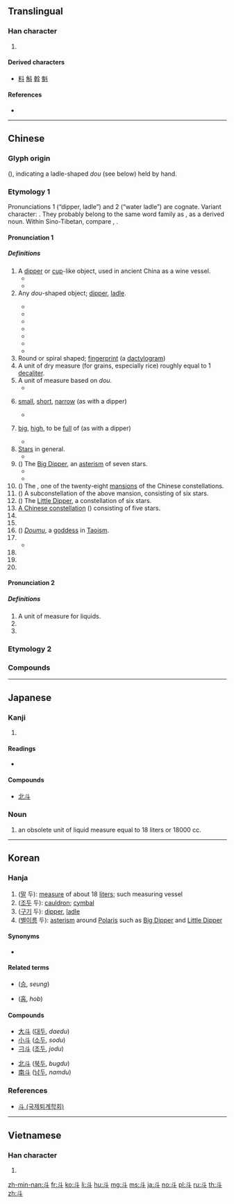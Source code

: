 {{character info/new}}
{{also|鬥|头}}
==Translingual==
{{stroke order|type=animate}}
{{ja-forms|[[闘]]|[[斗]]|[[鬥]]/[[鬭]]}}
===Han character===
{{Han char|rn=68|rad=斗|as=00|sn=4|four=34000|canj=YJ}}
#{{mul-kangxi radical-def}}
====Derived characters====
* [[料]] [[斛]] [[斡]] [[魁]]

====References====
* {{Han ref|kx=0477.240|dkj=13489|dj=0835.270|hdz=32252.010|uh=6597|ud=26007|bh=A4E6|bd=42214}}

----

==Chinese==

===Glyph origin===
{{Han etyl}}
{{liushu|p}} (''{{w|Shuowen}}''), indicating a ladle-shaped ''dou'' (see below) held by hand.

===Etymology 1===
{{zh-forms|alt=𤣫,𠦁,𣁬}}
Pronunciations 1 (“dipper, ladle”) and 2 (“water ladle”) are cognate. Variant character: {{zh-l|枓|ladle}}. They probably belong to the same word family as {{och-l|注|to pour}}, as a derived noun. Within Sino-Tibetan, compare {{cog|bo|ཆུ||water}}, {{m|bo|འཆུ||to scoop up, to ladle water}}.

====Pronunciation 1====
{{zh-pron
|m=dǒu
|c=dau2
|h=pfs=téu
|md=dāu
|mn=táu/tó͘
|mn_note=táu - vernacular, tó͘ - literary
|w=2teu
|mc=y
|oc=1,1
|cat=n,a,pn
}}

=====Definitions=====
{{zh-hanzi}}

# A [[dipper]] or [[cup]]-like object, used in ancient China as a wine vessel.
#* {{zh-x|斗量|to measure with ''dou''; numerous}}
#* {{zh-x|斗筲|''dou'' and ''xiao''; humble; insignificant}}
# Any ''dou''-shaped object; [[dipper]], [[ladle]].
#: {{zh-x|漏斗|funnel}}
#: {{zh-x|熨斗|flatiron}}
#* {{zh-x|煙斗|tobacco pipe}}
#* {{zh-x|風斗|wind scoop}}
#* {{zh-x|水斗|water ladle}}
#* {{zh-x|墨斗|carpenter's ink marker}}
#* {{zh-x|抽斗|drawer}}
#* {{zh-x|斗笠|wide-brimmed rain hat}}
#* {{zh-x|斗篷|cape, cloak}}
# Round or spiral shaped; [[fingerprint]] (a [[dactylogram]])
# A unit of dry measure (for grains, especially rice) roughly equal to 1 [[decaliter]].
# A unit of measure based on ''dou''.
#* {{zh-x|升斗|''sheng'' and ''dou''; a small amount}}
# {{lb|zh|figurative}} [[small]], [[short]], [[narrow]] (as with a dipper)
#* {{zh-x|斗室|small room}}
# {{lb|zh|figurative}} [[big]], [[high]], to be [[full]] of (as with a dipper)
#* {{zh-x|斗膽|venture; boldly}}
# [[star|Star]]s in general.
#* {{zh-x|星斗|stars}}
# ({{zh-l|*北斗}}) The [[Big Dipper]], an [[asterism]] of seven stars.
#* {{zh-x|星移斗轉|passage of time}}
#* {{zh-x|泰斗|the leading authority}}
# ({{zh-l|*斗宿}}) The {{w|Dipper (Chinese constellation)}}, one of the twenty-eight [[mansion]]s of the Chinese constellations.
# ({{zh-l|*南斗}}) A subconstellation of the above mansion, consisting of six stars.
# ({{zh-l|*小北斗}}) The [[Little Dipper]], a constellation of six stars.
# [[w:zh:斗 (星官)|A Chinese constellation]]  ({{zh-l|*星官}}) consisting of five stars.
# {{zh-abbrev|刁斗|[[cauldron]], [[cymbal]]}}
# {{zh-abbrev|科斗|tadpole}}
# ({{zh-l|*斗姆}}) [[w:zh:斗姆|''Doumu'']], a [[goddess]] in [[Taoism]].
# {{zh-alt-form|*枓|the system of [[wood]] [[bracket]]s on the top of a [[column]] supporting the [[crossbeam]]}}
#* {{zh-x|斗拱|corbel bracket}}
# {{zh-alt-form|陡|steep, cliffy}}
# {{zh-alt-form|陡|suddenly, in a sudden}}
# {{zh-alt-form|抖|to tremble, to shake off}}

====Pronunciation 2====
{{zh-pron
|m=zhǔ
|oc=2,n
|cat=n,a,pn
}}

=====Definitions=====
{{zh-hanzi}}

# A unit of measure for liquids.
# {{zh-alt-form|*枓|ladle or spoon used for [[scooping]] water}}
# {{zh-alt-form|主|master, God}}

===Etymology 2===
{{zh-see|鬥||to fight}}

===Compounds===
{{zh-der|一天星斗|久仰山斗|五斗折腰|五斗櫃|五斗米|五斗米道|五斗解酲|八斗之才|八斗子|八斗才|八斗陳思|公斗|冰斗|刁斗|北斗|北斗七星|北斗鎮|升斗|升斗之祿|升斗小民|南箕北斗|告天拜斗|大斗|大斗小秤|孔章望斗|家無斗儲|尺寸斗粟|尺布斗粟|尺板斗食|山斗|左光斗|巴斗|志沖斗牛|戽斗|才儲八斗|才當曹斗|才高八斗|打筋斗|折腰五斗|折腰升斗|抽斗|拜斗|掊斗折衡|掛斗|搬斗|摔筋斗|文章星斗|斗儲|斗六市|斗升|斗升之水|斗升之祿|斗南|斗南一人|斗城|斗大|斗子|斗室|斗室生輝|斗居|斗山|斗帳|斗店|斗府|斗拱|斗斛之祿|斗方|斗方名士|斗杓|斗杓東指|斗杓轉勢|斗柄|斗栱|斗極|斗概|斗渠|斗然|斗燈|斗牛|斗笠|斗筲|斗筲之人|斗筲之器|斗筲之徒|斗筲之才|斗筲之材|斗筲之輩|斗筲小器|斗筲役|斗筲穿窬|斗箕|斗篷|斗粟囊金|斗粟尺布|斗紋|斗絕|斗絕一隅|斗膽|斗蓬裝|斗藪|斗車|斗轉參橫|斗轉星移|斗酒|斗酒學士|斗酒百篇|斗酒隻雞|斗重山齊|斗量車載|斗門|斗頓|斗食|斗香|斗魁|斗齋|日進斗金|星斗|星移斗轉|栽觔斗|橡斗|步斗踏罡|步罡踏斗|氣克斗牛|氣吞牛斗|氣沖斗牛|氣沖牛斗|沒量斗|泰山北斗|泰斗|滴水漏斗|漏斗|漏斗器|漏斗管|火斗|無梁斗|煙斗|熅斗|熨斗|玉斗|珠斗爛班|畚斗|番張跟斗|科斗文|科斗書|秤平斗滿|移星換斗|積金至斗|穿跟斗|笆斗|筋斗|筋斗雲|筲斗|箕斗|紫微斗數|維斗|翻筋斗|翻跟斗|翻過筋斗|老斗|腮斗|膽大如斗|菸斗|菸斗絲|觔斗|觔斗雲|豐城貫斗|車斗|車載斗量|金印如斗|金斗|銅斗兒|銅斗家私|銅斗家計|錢過北斗|鐎斗|門斗|阿斗|雙柑斗酒|電熨斗|風斗|香斗|墨斗|墨斗魚}}

----

==Japanese==

===Kanji===
{{ja-kanji|grade=c|rs=斗00}}

# {{defn|lang=ja|sort=斗00}}

====Readings====
* {{ja-readings|goon=[[つ]] (tsu)|kanyoon=[[と]] (to)|kanon=[[とう]] (tō)|kun=[[とます]] (tomasu), [[ます]] (masu), [[ひしゃく]] (hishaku)}}

====Compounds====
{{top2}}
* [[北斗]]
{{bottom}}

===Noun===
{{ja-noun|と}}
# an obsolete unit of liquid measure equal to 18 liters or 18000 cc.

----

==Korean==

===Hanja===
{{ko-hanja|hangeul=두|eumhun=}}

# ([[말]] 두): [[measure]] of about 18 [[liter]]s; such measuring vessel
# ([[조두]] 두): [[cauldron]]; [[cymbal]]
# ([[구기]] 두): [[dipper]], [[ladle]]
# ([[별]][[이름]] 두): [[asterism]] around [[Polaris]] such as [[Big Dipper]] and [[Little Dipper]]

====Synonyms====
* {{sense|cauldron}} {{l|ko|刁}}

====Related terms====
* {{l|ko|升}} ([[승]], ''seung'')
* {{l|ko|合}} ([[홉]], ''hob'')

====Compounds====
{{top2}}
* [[大斗]] ([[대두]], ''daedu'')
* [[小斗]] ([[소두]], ''sodu'')
* [[刁斗]] ([[조두]], ''jodu'')
{{mid2}}
* [[北斗]] ([[북두]], ''bugdu'')
* [[南斗]] ([[남두]], ''namdu'')
{{bottom}}

===References===
* [http://www.toegye.ne.kr/dic/read_dic.asp?table=board&page=1&m_no=4471&str1=2&str2=%E5%88%81 斗 (국제퇴계학회)]

----

==Vietnamese==

===Han character===
{{vi-hantu|[[đẩu]], [[đấu]], [[điếu]], [[tẩn]]|rs=斗00}}

# {{defn|lang=vi|sort=斗00}}

[[Category:CJKV radicals| ]]

[[zh-min-nan:斗]]
[[fr:斗]]
[[ko:斗]]
[[li:斗]]
[[hu:斗]]
[[mg:斗]]
[[ms:斗]]
[[ja:斗]]
[[no:斗]]
[[pl:斗]]
[[ru:斗]]
[[th:斗]]
[[zh:斗]]
